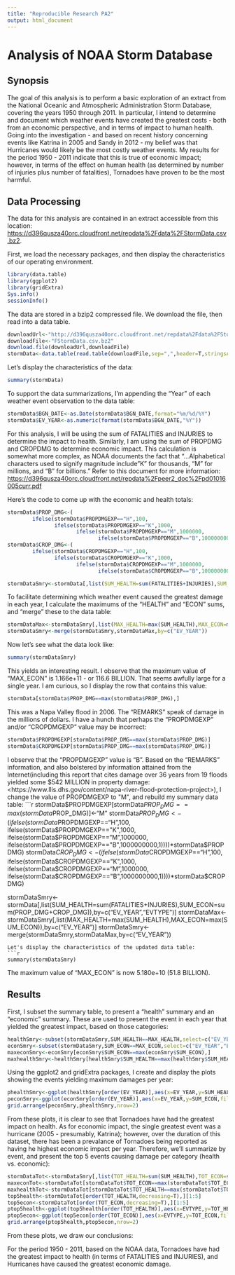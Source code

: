 ```yaml
---
title: "Reproducible Research PA2"
output: html_document
---
```

# Analysis of NOAA Storm Database

## Synopsis

The goal of this analysis is to perform a basic exploration of an extract
from the National Oceanic and Atmospheric Administration Storm Database, covering the years 1950 through 2011.  In particular, I intend to determine and document which weather events have created the greatest costs - both from an economic perspective, and in terms of impact to human health.  Going into the investigation - and based on recent history concerning events like Katrina in 2005 and Sandy in 2012 - my belief was that Hurricanes would likely be the most costly weather events. My results for the period 1950 - 2011 indicate that this is true of economic impact; however, in terms of the effect on human health (as determined by number of injuries plus number of fatalities), Tornadoes have proven to be the most harmful.

## Data Processing

The data for this analysis are contained in an extract accessible from this location: <https://d396qusza40orc.cloudfront.net/repdata%2Fdata%2FStormData.csv.bz2>.

First, we load the necessary packages, and then display the characteristics of our operating environment.

```r
library(data.table)
library(ggplot2)
library(gridExtra)
Sys.info()
sessionInfo()
```
The data are stored in a bzip2 compressed file.  We download the file, then read into a data table.
```r
downloadUrl<-"http://d396qusza40orc.cloudfront.net/repdata%2Fdata%2FStormData.csv.bz2"
downloadFile<-"FStormData.csv.bz2"
download.file(downloadUrl,downloadFile)
stormData<-data.table(read.table(downloadFile,sep=",",header=T,stringsAsFactors=F))
```
Let's display the characteristics of the data:
```r
summary(stormData)
```
To support the data summarizations, I'm appending the "Year" of each weather event observation to the data table:
```r
stormData$BGN_DATE<-as.Date(stormData$BGN_DATE,format="%m/%d/%Y")
stormData$EV_YEAR<-as.numeric(format(stormData$BGN_DATE,"%Y"))
```
For this analysis, I will be using the sum of FATALITIES and INJURIES to determine the impact to health.  Similarly, I am using the sum of PROPDMG and CROPDMG to determine economic impact.  This calculation is somewhat more complex, as NOAA documents the fact that "...Alphabetical characters used to signify magnitude include "K" for thousands, "M" for millions, and "B" for billions." Refer to this document for more information: <https://d396qusza40orc.cloudfront.net/repdata%2Fpeer2_doc%2Fpd01016005curr.pdf>

Here's the code to come up with the economic and health totals:
```r
stormData$PROP_DMG<-(
        ifelse(stormData$PROPDMGEXP=="H",100,
               ifelse(stormData$PROPDMGEXP=="K",1000,
                      ifelse(stormData$PROPDMGEXP=="M",1000000,
                             ifelse(stormData$PROPDMGEXP=="B",1000000000,1))))*stormData$PROPDMG)
stormData$CROP_DMG<-(
        ifelse(stormData$CROPDMGEXP=="H",100,
               ifelse(stormData$CROPDMGEXP=="K",1000,
                      ifelse(stormData$CROPDMGEXP=="M",1000000,
                             ifelse(stormData$CROPDMGEXP=="B",1000000000,1))))*stormData$CROPDMG)

stormDataSmry<-stormData[,list(SUM_HEALTH=sum(FATALITIES+INJURIES),SUM_ECON=sum(PROP_DMG+CROP_DMG)),by=c("EV_YEAR","EVTYPE")]
```
To facilitate determining which weather event caused the greatest damage in each year, I calculate the maximums of the "HEALTH" and "ECON" sums, and "merge" these to the data table:
```r
stormDataMax<-stormDataSmry[,list(MAX_HEALTH=max(SUM_HEALTH),MAX_ECON=max(SUM_ECON)),by=c("EV_YEAR")]
stormDataSmry<-merge(stormDataSmry,stormDataMax,by=c("EV_YEAR"))
```
Now let's see what the data look like:
```r
summary(stormDataSmry)
```
This yields an interesting result.  I observe that the maximum value of "MAX_ECON" is 1.166e+11 - or 116.6 BILLION.  That seems awfully large for a single year.  I am curious, so I display the row that contains this value:
```r
stormData[stormData$PROP_DMG==max(stormData$PROP_DMG),]
```
This was a Napa Valley flood in 2006.  The "REMARKS" speak of damage in the millions of dollars.  I have a hunch that perhaps the "PROPDMGEXP" and/or "CROPDMGEXP" value may be incorrect:
```r
stormData$PROPDMGEXP[stormData$PROP_DMG==max(stormData$PROP_DMG)]
stormData$CROPDMGEXP[stormData$PROP_DMG==max(stormData$PROP_DMG)]
```
I observe that the "PROPDMGEXP" value is "B".  Based on the "REMARKS" information, and also bolstered by information attained from the Internet(including this report that cites damage over 36 years from 19 floods yielded some $542 MILLION in property damage: <https://www.llis.dhs.gov/content/napa-river-flood-protection-project>), I change the value of PROPDMGEXP to "M", and rebuild my summary data table:
```r
stormData$PROPDMGEXP[stormData$PROP_DMG==max(stormData$PROP_DMG)]<-"M"
stormData$PROP_DMG<-(
        ifelse(stormData$PROPDMGEXP=="H",100,
               ifelse(stormData$PROPDMGEXP=="K",1000,
                      ifelse(stormData$PROPDMGEXP=="M",1000000,
                             ifelse(stormData$PROPDMGEXP=="B",1000000000,1))))*stormData$PROPDMG)
stormData$CROP_DMG<-(
        ifelse(stormData$CROPDMGEXP=="H",100,
               ifelse(stormData$CROPDMGEXP=="K",1000,
                      ifelse(stormData$CROPDMGEXP=="M",1000000,
                             ifelse(stormData$CROPDMGEXP=="B",1000000000,1))))*stormData$CROPDMG)

stormDataSmry<-stormData[,list(SUM_HEALTH=sum(FATALITIES+INJURIES),SUM_ECON=sum(PROP_DMG+CROP_DMG)),by=c("EV_YEAR","EVTYPE")]
stormDataMax<-stormDataSmry[,list(MAX_HEALTH=max(SUM_HEALTH),MAX_ECON=max(SUM_ECON)),by=c("EV_YEAR")]
stormDataSmry<-merge(stormDataSmry,stormDataMax,by=c("EV_YEAR"))
```
Let's display the characteristics of the updated data table:
```r
summary(stormDataSmry)
```
The maximum value of "MAX_ECON" is now 5.180e+10 (51.8 BILLION).

## Results

First, I subset the summary table, to present a "health" summary and an "economic" summary.  These are used to present the event in each year that yielded the greatest impact, based on those categories:
```r
healthSmry<-subset(stormDataSmry,SUM_HEALTH==MAX_HEALTH,select=c("EV_YEAR","EVTYPE","SUM_HEALTH"))
econSmry<-subset(stormDataSmry,SUM_ECON==MAX_ECON,select=c("EV_YEAR","EVTYPE","SUM_ECON"))
maxeconSmry<-econSmry[econSmry$SUM_ECON==max(econSmry$SUM_ECON),]
maxhealthSmry<-healthSmry[healthSmry$SUM_HEALTH==max(healthSmry$SUM_HEALTH),]
```
Using the ggplot2 and gridExtra packages, I create and display the plots showing the events yielding maximum damages per year:

```r
phealthSmry<-ggplot(healthSmry[order(EV_YEAR)],aes(x=EV_YEAR,y=SUM_HEALTH,fill=EVTYPE))+geom_bar(color="black",stat="identity",position=position_dodge())+ggtitle(expression(atop("NOAA STORM DATA", atop(italic("1950 - 2011"), ""))))+xlab("YEAR")+ylab("TOTAL HEALTH EVENTS")+scale_fill_brewer(palette="Paired")+geom_text(data = maxhealthSmry, aes(label=SUM_HEALTH),hjust=1.5, vjust=1,size=3,color="blue4")
peconSmry<-ggplot(econSmry[order(EV_YEAR)],aes(x=EV_YEAR,y=SUM_ECON,fill=EVTYPE))+geom_bar(color="black",stat="identity",position=position_dodge())+ggtitle(expression(atop("NOAA STORM DATA", atop(italic("1950 - 2011"), ""))))+xlab("YEAR")+ylab("TOTAL ECONOMIC DAMAGE")+scale_fill_brewer(palette="Paired")+geom_text(data = maxeconSmry, aes(label=SUM_ECON),hjust=1.25, vjust=1,size=3,color="blue4")
grid.arrange(peconSmry,phealthSmry,nrow=2)
```

From these plots, it is clear to see that Tornadoes have had the greatest impact on health.  As for economic impact, the single greatest event was a hurricane (2005 - presumably, Katrina); however, over the duration of this dataset, there has been a prevalance of Tornadoes being reported as having he highest economic impact per year.  Therefore, we'll summarize by event, and present the top 5 events causing damage per category (health vs. economic):

```r
stormDataTot<-stormDataSmry[,list(TOT_HEALTH=sum(SUM_HEALTH),TOT_ECON=sum(SUM_ECON)),by=c("EVTYPE")]
maxeconTot<-stormDataTot[stormDataTot$TOT_ECON==max(stormDataTot$TOT_ECON),]
maxhealthTot<-stormDataTot[stormDataTot$TOT_HEALTH==max(stormDataTot$TOT_HEALTH),]
top5health<-stormDataTot[order(TOT_HEALTH,decreasing=T),][1:5]
top5econ<-stormDataTot[order(TOT_ECON,decreasing=T),][1:5]
ptop5health<-ggplot(top5health[order(TOT_HEALTH)],aes(x=EVTYPE,y=TOT_HEALTH,fill=EVTYPE))+geom_bar(color="black",stat="identity",position=position_dodge())+ggtitle(expression(atop("NOAA STORM DATA", atop(italic("1950 - 2011"), ""))))+xlab("EVENT")+ylab("TOTAL HEALTH EVENTS")+scale_fill_brewer(palette="Paired")+geom_text(data = maxhealthTot, aes(label=TOT_HEALTH),hjust=2.5, vjust=1,size=4,color="blue4")+theme(axis.text.x = element_blank())
ptop5econ<-ggplot(top5econ[order(TOT_ECON)],aes(x=EVTYPE,y=TOT_ECON,fill=EVTYPE))+geom_bar(color="black",stat="identity",position=position_dodge())+ggtitle(expression(atop("NOAA STORM DATA", atop(italic("1950 - 2011"), ""))))+xlab("EVENT")+ylab("TOTAL ECONOMIC DAMAGE")+scale_fill_brewer(palette="Paired")+geom_text(data = maxeconTot, aes(label=TOT_ECON),hjust=1.5, vjust=1,size=4,color="blue4")+theme(axis.text.x = element_blank())
grid.arrange(ptop5health,ptop5econ,nrow=2)
```

From these plots, we draw our conclusions:

For the period 1950 - 2011, based on the NOAA data, Tornadoes have had the greatest impact to health (in terms of FATALITIES and INJURIES), and Hurricanes have caused the greatest economic damage.
